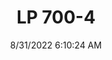 ---
width: 6000
height: 4000
title: LP 700-4
description: Lamborghini Aventador LP 700-4 in Dripping Springs, TX.
date: 8/31/2022 6:10:24 AM
cameraMake: Sony
cameraModel: ILCE-7M3
lens: FE 24-70mm F2.8 GM
settingsfStop: f/3.5
settingsISO: ISO 200
settingsShutter: 1/60
settingsFocalLength: 59 mm
---